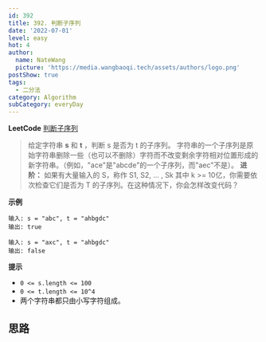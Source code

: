 ```yaml
---
id: 392
title: 392. 判断子序列
date: '2022-07-01'
level: easy
hot: 4
author:
  name: NateWang
  picture: 'https://media.wangbaoqi.tech/assets/authors/logo.png'
postShow: true
tags:
  - 二分法
category: Algorithm
subCategory: everyDay
---
```


**LeetCode** [判断子序列](https://leetcode.cn/problems/is-subsequence/)



> <Para>给定字符串 **s** 和 **t** ，判断 s 是否为 t 的子序列。</Para>
> <Para>字符串的一个子序列是原始字符串删除一些（也可以不删除）字符而不改变剩余字符相对位置形成的新字符串。（例如，"ace"是"abcde"的一个子序列，而"aec"不是）。</Para>
> <Para>**进阶：**</Para>
> <Para>如果有大量输入的 S，称作 S1, S2, ... , Sk 其中 k >= 10亿，你需要依次检查它们是否为 T 的子序列。在这种情况下，你会怎样改变代码？</Para>


**示例**

```
输入: s = "abc", t = "ahbgdc"
输出: true

输入: s = "axc", t = "ahbgdc"
输出: false
```

**提示**

* `0 <= s.length <= 100`
* `0 <= t.length <= 10^4`
* 两个字符串都只由小写字符组成。


## 思路